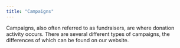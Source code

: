 ```yaml
---
title: "Campaigns"
---
```


Campaigns, also often referred to as fundraisers, are where donation activity occurs. There are several different types of campaigns, the differences of which can be found on our website.